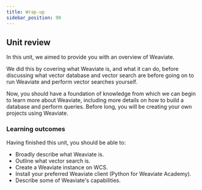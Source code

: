 ```yaml
---
title: Wrap-up
sidebar_position: 90
---
```


## <i class="fa-solid fa-chalkboard-user"></i> Unit review

In this unit, we aimed to provide you with an overview of Weaviate.

We did this by covering what Weaviate is, and what it can do, before discussing what vector database and vector search are before going on to run Weaviate and perform vector searches yourself.

Now, you should have a foundation of knowledge from which we can begin to learn more about Weaviate, including more details on how to build a database and perform queries. Before long, you will be creating your own projects using Weaviate.

### <i class="fa-solid fa-clipboard-list-check"></i> Learning outcomes

Having finished this unit, you should be able to:
- Broadly describe what Weaviate is.
- Outline what vector search is.
- Create a Weaviate instance on WCS.
- Install your preferred Weaviate client (Python for Weaviate Academy).
- Describe some of Weaviate's capabilities.


<DocsFeedback/>